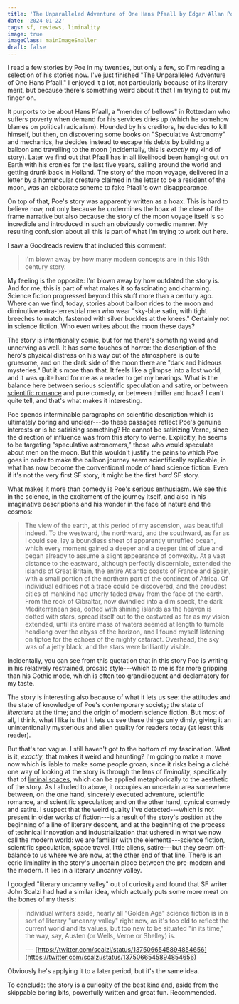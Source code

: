 ```yaml
---
title: 'The Unparalleled Adventure of One Hans Pfaall by Edgar Allan Poe (1835)'
date: '2024-01-22'
tags: sf, reviews, liminality
image: true
imageClass: mainImageSmaller
draft: false
---
```


I read a few stories by Poe in my twenties, but only a few, so I'm reading a selection of his stories now. I've just finished "The Unparalleled Adventure of One Hans Pfaall." I enjoyed it a lot, not particularly because of its literary merit, but because there's something weird about it that I'm trying to put my finger on.

It purports to be about Hans Pfaall, a "mender of bellows" in Rotterdam who suffers poverty when demand for his services dries up (which he somehow blames on political radicalism). Hounded by his creditors, he decides to kill himself, but then, on discovering some books on "Speculative Astronomy" and mechanics, he decides instead to escape his debts by building a balloon and travelling to the moon (incidentally, this is _exactly_ my kind of story). Later we find out that Pfaall has in all likelihood been hanging out on Earth with his cronies for the last five years, sailing around the world and getting drunk back in Holland. The story of the moon voyage, delivered in a letter by a homuncular creature claimed in the letter to be a resident of the moon, was an elaborate scheme to fake Pfaall's own disappearance.

On top of that, Poe's story was apparently written as a hoax. This is hard to believe now, not only because he undermines the hoax at the close of the frame narrative but also because the story of the moon voyage itself is so incredible and introduced in such an obviously comedic manner. My resulting confusion about all this is part of what I'm trying to work out here.

I saw a Goodreads review that included this comment:

> I'm blown away by how many modern concepts are in this 19th century story.

My feeling is the opposite: I'm blown away by how outdated the story is. And for me, this is part of what makes it so fascinating and charming. Science fiction progressed beyond this stuff more than a century ago. Where can we find, today, stories about balloon rides to the moon and diminutive extra-terrestrial men who wear "sky-blue satin, with tight breeches to match, fastened with silver buckles at the knees." Certainly not in science fiction. Who even writes about the moon these days?

The story is intentionally comic, but for me there's something weird and unnerving as well. It has some touches of horror: the description of the hero's physical distress on his way out of the atmosphere is quite gruesome, and on the dark side of the moon there are "dark and hideous mysteries." But it's more than that. It feels like a glimpse into a lost world, and it was quite hard for me as a reader to get my bearings. What is the balance here between serious scientific speculation and satire, or between [scientific romance](https://en.wikipedia.org/wiki/Scientific_romance) and pure comedy, or between thriller and hoax? I can't quite tell, and that's what makes it interesting.

Poe spends interminable paragraphs on scientific description which is ultimately boring and unclear---do these passages reflect Poe's genuine interests or is he satirizing something? He cannot be satirizing Verne, since the direction of influence was from this story to Verne. Explicitly, he seems to be targeting "speculative astronomers," those who would speculate about men on the moon. But this wouldn't justify the pains to which Poe goes in order to make the balloon journey seem scientifically explicable, in what has now become the conventional mode of hard science fiction. Even if it's not the very first SF story, it might be the first _hard_ SF story.

What makes it more than comedy is Poe's serious enthusiasm. We see this in the science, in the excitement of the journey itself, and also in his imaginative descriptions and his wonder in the face of nature and the cosmos:

> The view of the earth, at this period of my ascension, was beautiful indeed. To the westward, the northward, and the southward, as far as I could see, lay a boundless sheet of apparently unruffled ocean, which every moment gained a deeper and a deeper tint of blue and began already to assume a slight appearance of convexity. At a vast distance to the eastward, although perfectly discernible, extended the islands of Great Britain, the entire Atlantic coasts of France and Spain, with a small portion of the northern part of the continent of Africa. Of individual edifices not a trace could be discovered, and the proudest cities of mankind had utterly faded away from the face of the earth. From the rock of Gibraltar, now dwindled into a dim speck, the dark Mediterranean sea, dotted with shining islands as the heaven is dotted with stars, spread itself out to the eastward as far as my vision extended, until its entire mass of waters seemed at length to tumble headlong over the abyss of the horizon, and I found myself listening on tiptoe for the echoes of the mighty cataract. Overhead, the sky was of a jetty black, and the stars were brilliantly visible.

Incidentally, you can see from this quotation that in this story Poe is writing in his relatively restrained, prosaic style---which to me is far more gripping than his Gothic mode, which is often too grandiloquent and declamatory for my taste.

The story is interesting also because of what it lets us see: the attitudes and the state of knowledge of Poe's contemporary society; the state of _literature_ at the time; and the origin of modern science fiction. But most of all, I think, what I like is that it lets us see these things only dimly, giving it an unintentionally mysterious and alien quality for readers today (at least this reader).

But that's too vague. I still haven't got to the bottom of my fascination. What is it, _exactly_, that makes it weird and haunting? I'm going to make a move now which is liable to make some people groan, since it risks being a cliché: one way of looking at the story is through the lens of _liminality_, specifically that of [liminal spaces](https://en.wikipedia.org/wiki/Liminal_space_(aesthetic)), which can be applied metaphorically to the aesthetic of the story. As I alluded to above, it occupies an uncertain area somewhere between, on the one hand, sincerely executed adventure, scientific romance, and scientific speculation; and on the other hand, cynical comedy and satire. I suspect that the weird quality I've detected---which is not present in older works of fiction---is a result of the story's position at the beginning of a line of literary descent, and at the beginning of the process of technical innovation and industrialization that ushered in what we now call the modern world: we are familiar with the elements---science fiction, scientific speculation, space travel, little aliens, satire---but they seem off-balance to us where we are now, at the other end of that line. There is an eerie liminality in the story's uncertain place between the pre-modern and the modern. It lies in a literary uncanny valley.

I googled "literary uncanny valley" out of curiosity and found that SF writer John Scalzi had had a similar idea, which actually puts some more meat on the bones of my thesis:

> Individual writers aside, nearly all "Golden Age" science fiction is in a sort of literary "uncanny valley" right now, as it's too old to reflect the current world and its values, but too new to be situated "in its time," the way, say, Austen (or Wells, Verne or Shelley) is.
>
> --- [https://twitter.com/scalzi/status/1375066545894854656](https://twitter.com/scalzi/status/1375066545894854656)

Obviously he's applying it to a later period, but it's the same idea.

To conclude: the story is a curiosity of the best kind and, aside from the skippable boring bits, powerfully written and great fun. Recommended.